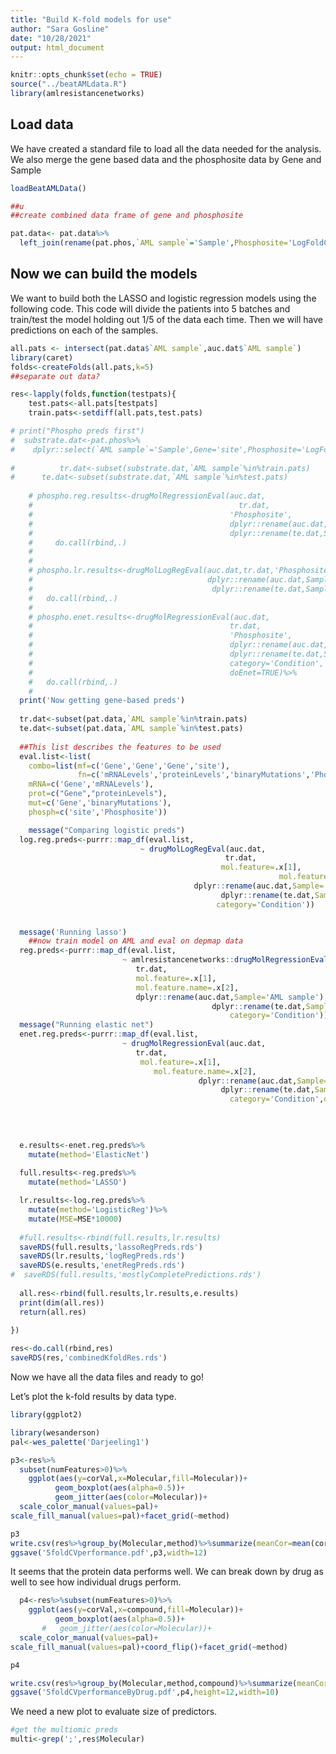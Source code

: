 ```yaml
---
title: "Build K-fold models for use"
author: "Sara Gosline"
date: "10/28/2021"
output: html_document
---
```


```r
knitr::opts_chunk$set(echo = TRUE)
source("../beatAMLdata.R")
library(amlresistancenetworks)
```

## Load data
We have created a standard file to load all the data needed for the analysis. We also merge the gene based data and the phosphosite data by Gene and Sample

```r
loadBeatAMLData()

##u
##create combined data frame of gene and phosphosite

pat.data<- pat.data%>%
  left_join(rename(pat.phos,`AML sample`='Sample',Phosphosite='LogFoldChange'))

```

## Now we can build the models

We want to build both the LASSO and logistic regression models using the following code. This code will divide the patients into 5 batches and train/test the model holding out 1/5 of the data each time. Then we will have predictions on each of the samples. 

```r

all.pats <- intersect(pat.data$`AML sample`,auc.dat$`AML sample`)
library(caret)
folds<-createFolds(all.pats,k=5)
##separate out data?

res<-lapply(folds,function(testpats){
    test.pats<-all.pats[testpats]
    train.pats<-setdiff(all.pats,test.pats)

# print("Phospho preds first")
#  substrate.dat<-pat.phos%>%
#    dplyr::select(`AML sample`='Sample',Gene='site',Phosphosite='LogFoldChange')
  
#          tr.dat<-subset(substrate.dat,`AML sample`%in%train.pats)
#      te.dat<-subset(substrate.dat,`AML sample`%in%test.pats)
      
    # phospho.reg.results<-drugMolRegressionEval(auc.dat,
    #                                              tr.dat,
    #                                            'Phosphosite',
    #                                            dplyr::rename(auc.dat,Sample='AML sample'),
    #                                            dplyr::rename(te.dat,Sample='AML sample'))%>%
    #     do.call(rbind,.)
    #   
    # 
    # phospho.lr.results<-drugMolLogRegEval(auc.dat,tr.dat,'Phosphosite',
    #                                       dplyr::rename(auc.dat,Sample='AML sample'),
    #                                        dplyr::rename(te.dat,Sample='AML sample'))%>%
    #   do.call(rbind,.)
    # 
    # phospho.enet.results<-drugMolRegressionEval(auc.dat,
    #                                            tr.dat,
    #                                            'Phosphosite',
    #                                            dplyr::rename(auc.dat,Sample='AML sample'),
    #                                            dplyr::rename(te.dat,Sample='AML sample'),
    #                                            category='Condition',
    #                                            doEnet=TRUE)%>%
    #   do.call(rbind,.)
    # 
  print('Now getting gene-based preds')
  
  tr.dat<-subset(pat.data,`AML sample`%in%train.pats)
  te.dat<-subset(pat.data,`AML sample`%in%test.pats)
  
  ##This list describes the features to be used  
  eval.list<-list(
    combo=list(mf=c('Gene','Gene','Gene','site'),
               fn=c('mRNALevels','proteinLevels','binaryMutations','Phosphosite')),
    mRNA=c('Gene','mRNALevels'),
    prot=c("Gene","proteinLevels"),
    mut=c('Gene','binaryMutations'),
    phosph=c('site','Phosphosite'))

    message("Comparing logistic preds")
  log.reg.preds<-purrr::map_df(eval.list,
                             ~ drugMolLogRegEval(auc.dat,
                                                tr.dat,
                                               mol.feature=.x[1],
                                                            mol.feature.name=.x[2],
                                         dplyr::rename(auc.dat,Sample='AML sample'),
                                               dplyr::rename(te.dat,Sample='AML sample'),
                                              category='Condition'))

      
  message('Running lasso')
    ##now train model on AML and eval on depmap data
  reg.preds<-purrr::map_df(eval.list,
                         ~ amlresistancenetworks::drugMolRegressionEval(auc.dat,
                            tr.dat,
                            mol.feature=.x[1],
                            mol.feature.name=.x[2],                                                   
                            dplyr::rename(auc.dat,Sample='AML sample'),
                                             dplyr::rename(te.dat,Sample='AML sample'),
                                                 category='Condition'))
  message("Running elastic net")
  enet.reg.preds<-purrr::map_df(eval.list,
                         ~ drugMolRegressionEval(auc.dat,
                            tr.dat,
                             mol.feature=.x[1],
                                mol.feature.name=.x[2],
                                          dplyr::rename(auc.dat,Sample='AML sample'),
                                               dplyr::rename(te.dat,Sample='AML sample'),
                                                 category='Condition',doEnet=TRUE))
  
  
  

  e.results<-enet.reg.preds%>%
    mutate(method='ElasticNet')
 
  full.results<-reg.preds%>%
    mutate(method='LASSO')

  lr.results<-log.reg.preds%>%
    mutate(method='LogisticReg')%>%
    mutate(MSE=MSE*10000)
  
  #full.results<-rbind(full.results,lr.results)
  saveRDS(full.results,'lassoRegPreds.rds')
  saveRDS(lr.results,'logRegPreds.rds')
  saveRDS(e.results,'enetRegPreds.rds')
#  saveRDS(full.results,'mostlyCompletePredictions.rds')
  
  all.res<-rbind(full.results,lr.results,e.results)
  print(dim(all.res))
  return(all.res)
  
})

res<-do.call(rbind,res)
saveRDS(res,'combinedKfoldRes.rds')
```

Now we have all the data files and ready to go!

Let's plot the k-fold results by data type. 
```r
library(ggplot2)

library(wesanderson)
pal<-wes_palette('Darjeeling1')

p3<-res%>%
  subset(numFeatures>0)%>%
    ggplot(aes(y=corVal,x=Molecular,fill=Molecular))+
          geom_boxplot(aes(alpha=0.5))+
          geom_jitter(aes(color=Molecular))+
  scale_color_manual(values=pal)+
scale_fill_manual(values=pal)+facet_grid(~method)

p3
write.csv(res%>%group_by(Molecular,method)%>%summarize(meanCor=mean(corVal,na.rm=T))%>%arrange(desc(meanCor)),file='table1_overallPerf.csv')
ggsave('5foldCVperformance.pdf',p3,width=12)

```

It seems that the protein data performs well. We can break down by drug as well to see how individual drugs perform.

```r

  p4<-res%>%subset(numFeatures>0)%>%
    ggplot(aes(y=corVal,x=compound,fill=Molecular))+
          geom_boxplot(aes(alpha=0.5))+
       #   geom_jitter(aes(color=Molecular))+
  scale_color_manual(values=pal)+
scale_fill_manual(values=pal)+coord_flip()+facet_grid(~method)

p4

write.csv(res%>%group_by(Molecular,method,compound)%>%summarize(meanCor=mean(corVal,na.rm=T),samples=mean(numSamples,na.rm=T))%>%arrange(desc(meanCor)),'table2.csv')
ggsave('5foldCVperformanceByDrug.pdf',p4,height=12,width=10)
```

We need a new plot to evaluate size of predictors. 

```r

#get the multiomic preds
multi<-grep(';',res$Molecular)


```